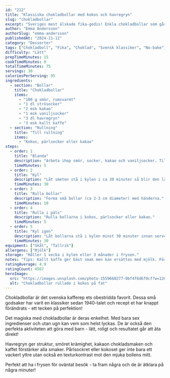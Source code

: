 ```yaml
---
id: "212"
title: "Klassiska chokladbollar med kokos och havregryn"
slug: "chokladbollar"
excerpt: "Sveriges mest älskade fika-godis! Enkla chokladbollar som går snabbt att göra."
author: "Emma Andersson"
authorSlug: "emma-andersson"
publishedAt: "2024-11-12"
category: "Desserter"
tags: ["Chokladboll", "Fika", "Choklad", "Svensk klassiker", "No-bake"]
difficulty: "Lätt"
prepTimeMinutes: 15
cookTimeMinutes: 0
totalTimeMinutes: 75
servings: 30
caloriesPerServing: 95
ingredients:
  - section: "Bollar"
    title: "Chokladbollar"
    items:
      - "100 g smör, rumsvarmt"
      - "1 dl strösocker"
      - "2 msk kakao"
      - "1 msk vaniljsocker"
      - "3 dl havregryn"
      - "3 msk kallt kaffe"
  - section: "Rullning"
    title: "Till rullning"
    items:
      - "Kokos, pärlsocker eller kakao"
steps:
  - order: 1
    title: "Blanda"
    description: "Arbeta ihop smör, socker, kakao och vaniljsocker. Tillsätt havregryn och kaffe. Blanda till en jämn smet."
    timeMinutes: 5
  - order: 2
    title: "Kyl"
    description: "Låt smeten stå i kylen i ca 30 minuter så blir den lättare att forma."
    timeMinutes: 30
  - order: 3
    title: "Rulla bollar"
    description: "Forma små bollar (ca 2-3 cm diameter) med händerna."
    timeMinutes: 10
  - order: 4
    title: "Rulla i päls"
    description: "Rulla bollarna i kokos, pärlsocker eller kakao."
    timeMinutes: 5
  - order: 5
    title: "Kyl igen"
    description: "Låt bollarna stå i kylen minst 30 minuter innan servering."
    timeMinutes: 30
equipment: ["Skål", "Tallrik"]
allergens: ["Mjölk"]
storage: "Håller 1 vecka i kylen eller 3 månader i frysen."
notes: "Tips: Kallt kaffe ger bäst smak men kan ersättas med mjölk. För veganskt: Byt smör mot veganskt margarin. Varianter: Tillsätt 1 msk arrack för klassisk smak, eller byt mot pepparmyntsolja för mintchoklad. Kokosbollar: Byt kakao mot kokos i smeten!"
ratingAverage: 4.9
ratingCount: 4567
heroImage:
  src: "https://images.unsplash.com/photo-1559660277-0bf4f6d6f0cf?w=1200&q=80"
  alt: "Chokladbollar rullade i kokos på fat"
---
```


Chokladbollar är det svenska kafferep ets obestridda favorit. Dessa små godsaker har varit en klassiker sedan 1940-talet och recept et har knappt förändrats - ett tecken på perfektion!

Det magiska med chokladbollar är deras enkelhet. Med bara sex ingredienser och utan ugn kan vem som helst lyckas. De är också den perfekta aktiviteten att göra med barn - lätt, roligt och resultatet går att äta direkt!

Havregryn ger struktur, smöret krämighet, kakaon chokladsmaken och kaffet förstärker alla smaker. Pårlsockret eller kokoset ger inte bara ett vackert yttre utan också en texturkontrast mot den mjuka bollens mitt.

Perfekt att ha i frysen för oväntat besök - ta fram några och de är ätklara på några minuter!
